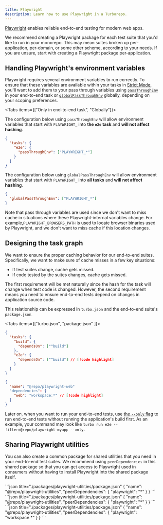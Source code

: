 ```yaml
---
title: Playwright
description: Learn how to use Playwright in a Turborepo.
---
```



[Playwright](https://playwright.dev/) enables reliable end-to-end testing for modern web apps.

We recommend creating a Playwright package for each test suite that you'd like to run in your monorepo. This may mean suites broken up per-application, per-domain, or some other scheme, according to your needs. If you are unsure, start with creating a Playwright package per-application.

## Handling Playwright's environment variables

Playwright requires several environment variables to run correctly. To ensure that these variables are available within your tasks in [Strict Mode](/docs/crafting-your-repository/using-environment-variables#strict-mode), you'll want to add them to your pass through variables using [`passThroughEnv`](/docs/reference/configuration#passthroughenv) in your end-to-end task or [`globalPassThroughEnv`](/docs/reference/configuration#globalpassthroughenv) globally, depending on your scoping preferences.

<Tabs items={["Only in end-to-end task", "Globally"]}>

<Tab value="Only in end-to-end task">

The configuration below using `passThroughEnv` will allow environment variables that start with `PLAYWRIGHT_` into **the `e2e` task** and **will not affect hashing**.

```json title="./turbo.json"
{
  "tasks": {
    "e2e": {
      "passThroughEnv": ["PLAYWRIGHT_*"]
    }
  }
}
```

</Tab>
<Tab value="Globally">

The configuration below using `globalPassThroughEnv` will allow environment variables that start with `PLAYWRIGHT_` into **all tasks** and **will not affect hashing**.

```json title="./turbo.json"
{
  "globalPassThroughEnv": ["PLAYWRIGHT_*"]
}
```

</Tab>

</Tabs>

Note that pass through variables are used since we don't want to miss cache in situations where these Playwright-internal variables change. For example,`PLAYWRIGHT_BROWSERS_PATH` is used to locate browser binaries used by Playwright, and we don't want to miss cache if this location changes.

## Designing the task graph

We want to ensure the proper caching behavior for our end-to-end suites. Specifically, we want to make sure of cache misses in a few key situations:

- If test suites change, cache gets missed.
- If code tested by the suites changes, cache gets missed.

The first requirement will be met naturally since the hash for the task will change when test code is changed. However, the second requirement means you need to ensure end-to-end tests depend on changes in application source code.

This relationship can be expressed in `turbo.json` and the end-to-end suite's `package.json`.

<Tabs items={["turbo.json", "package.json" ]}>

<Tab value="turbo.json">

```json title="./turbo.json"
{
  "tasks": {
    "build": {
      "dependsOn": ["^build"]
    },
    "e2e": {
      "dependsOn": ["^build"] // [!code highlight]
    }
  }
}
```

</Tab>

<Tab value="package.json">

```json title="./tooling/playwright-web/package.json"
{
  "name": "@repo/playwright-web"
  "dependencies": {
    "web": "workspace:*" // [!code highlight]
  }
}
```

</Tab>

</Tabs>

Later on, when you want to run your end-to-end tests, use [the `--only` flag](/docs/reference/run#--only) to run end-to-end tests without running the application's build first. As an example, your command may look like `turbo run e2e --filter=@repo/playwright-myapp --only`.

## Sharing Playwright utilities

You can also create a common package for shared utilities that you need in your end-to-end test suites. We recommend using `peerDependencies` in this shared package so that you can get access to Playwright used in consumers without having to install Playwright into the shared package itself.

<PackageManagerTabs>

<Tab>
```json title="./packages/playwright-utilities/package.json"
{
 "name": "@repo/playwright-utilities",
 "peerDependencies": {
   "playwright": "*"
}
}
```

</Tab>

<Tab>
```json title="./packages/playwright-utilities/package.json"
{
  "name": "@repo/playwright-utilities",
  "peerDependencies": {
    "playwright": "*"
}
}
```
</Tab>

<Tab>
```json title="./packages/playwright-utilities/package.json"
{
  "name": "@repo/playwright-utilities",
  "peerDependencies": {
    "playwright": "workspace:*"
}
}
```
</Tab>

</PackageManagerTabs>
